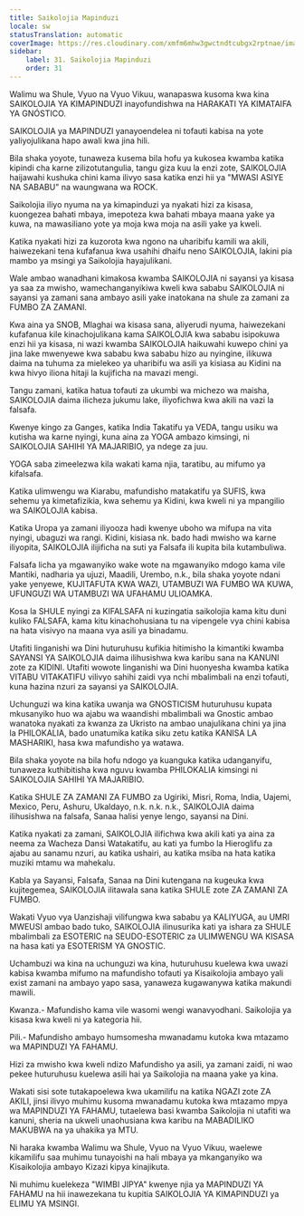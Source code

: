 ```yaml
---
title: Saikolojia Mapinduzi
locale: sw
statusTranslation: automatic
coverImage: https://res.cloudinary.com/xmfm6mhw3gwctndtcubgx2rptnae/image/upload/v1740337243/small_cover_educacion_fundamental_a051170f1c.webp
sidebar:
    label: 31. Saikolojia Mapinduzi
    order: 31
---
```

Walimu wa Shule, Vyuo na Vyuo Vikuu, wanapaswa kusoma kwa kina SAIKOLOJIA YA KIMAPINDUZI inayofundishwa na HARAKATI YA KIMATAIFA YA GNÓSTICO.

SAIKOLOJIA ya MAPINDUZI yanayoendelea ni tofauti kabisa na yote yaliyojulikana hapo awali kwa jina hili.

Bila shaka yoyote, tunaweza kusema bila hofu ya kukosea kwamba katika kipindi cha karne zilizotutangulia, tangu giza kuu la enzi zote, SAIKOLOJIA haijawahi kushuka chini kama ilivyo sasa katika enzi hii ya "MWASI ASIYE NA SABABU" na waungwana wa ROCK.

Saikolojia iliyo nyuma na ya kimapinduzi ya nyakati hizi za kisasa, kuongezea bahati mbaya, imepoteza kwa bahati mbaya maana yake ya kuwa, na mawasiliano yote ya moja kwa moja na asili yake ya kweli.

Katika nyakati hizi za kuzorota kwa ngono na uharibifu kamili wa akili, haiwezekani tena kufafanua kwa usahihi dhaifu neno SAIKOLOJIA, lakini pia mambo ya msingi ya Saikolojia hayajulikani.

Wale ambao wanadhani kimakosa kwamba SAIKOLOJIA ni sayansi ya kisasa ya saa za mwisho, wamechanganyikiwa kweli kwa sababu SAIKOLOJIA ni sayansi ya zamani sana ambayo asili yake inatokana na shule za zamani za FUMBO ZA ZAMANI.

Kwa aina ya SNOB, Mlaghai wa kisasa sana, aliyerudi nyuma, haiwezekani kufafanua kile kinachojulikana kama SAIKOLOJIA kwa sababu isipokuwa enzi hii ya kisasa, ni wazi kwamba SAIKOLOJIA haikuwahi kuwepo chini ya jina lake mwenyewe kwa sababu kwa sababu hizo au nyingine, ilikuwa daima na tuhuma za mielekeo ya uharibifu wa asili ya kisiasa au Kidini na kwa hivyo iliona hitaji la kujificha na mavazi mengi.

Tangu zamani, katika hatua tofauti za ukumbi wa michezo wa maisha, SAIKOLOJIA daima ilicheza jukumu lake, iliyofichwa kwa akili na vazi la falsafa.

Kwenye kingo za Ganges, katika India Takatifu ya VEDA, tangu usiku wa kutisha wa karne nyingi, kuna aina za YOGA ambazo kimsingi, ni SAIKOLOJIA SAHIHI YA MAJARIBIO, ya ndege za juu.

YOGA saba zimeelezwa kila wakati kama njia, taratibu, au mifumo ya kifalsafa.

Katika ulimwengu wa Kiarabu, mafundisho matakatifu ya SUFIS, kwa sehemu ya kimetafizikia, kwa sehemu ya Kidini, kwa kweli ni ya mpangilio wa SAIKOLOJIA kabisa.

Katika Uropa ya zamani iliyooza hadi kwenye uboho wa mifupa na vita nyingi, ubaguzi wa rangi. Kidini, kisiasa nk. bado hadi mwisho wa karne iliyopita, SAIKOLOJIA ilijificha na suti ya Falsafa ili kupita bila kutambuliwa.

Falsafa licha ya mgawanyiko wake wote na mgawanyiko mdogo kama vile Mantiki, nadharia ya ujuzi, Maadili, Urembo, n.k., bila shaka yoyote ndani yake yenyewe, KUJITAFUTA KWA WAZI, UTAMBUZI WA FUMBO WA KUWA, UFUNGUZI WA UTAMBUZI WA UFAHAMU ULIOAMKA.

Kosa la SHULE nyingi za KIFALSAFA ni kuzingatia saikolojia kama kitu duni kuliko FALSAFA, kama kitu kinachohusiana tu na vipengele vya chini kabisa na hata visivyo na maana vya asili ya binadamu.

Utafiti linganishi wa Dini huturuhusu kufikia hitimisho la kimantiki kwamba SAYANSI YA SAIKOLOJIA daima ilihusishwa kwa karibu sana na KANUNI zote za KIDINI. Utafiti wowote linganishi wa Dini huonyesha kwamba katika VITABU VITAKATIFU vilivyo sahihi zaidi vya nchi mbalimbali na enzi tofauti, kuna hazina nzuri za sayansi ya SAIKOLOJIA.

Uchunguzi wa kina katika uwanja wa GNOSTICISM huturuhusu kupata mkusanyiko huo wa ajabu wa waandishi mbalimbali wa Gnostic ambao wanatoka nyakati za kwanza za Ukristo na ambao unajulikana chini ya jina la PHILOKALIA, bado unatumika katika siku zetu katika KANISA LA MASHARIKI, hasa kwa mafundisho ya watawa.

Bila shaka yoyote na bila hofu ndogo ya kuanguka katika udanganyifu, tunaweza kuthibitisha kwa nguvu kwamba PHILOKALIA kimsingi ni SAIKOLOJIA SAHIHI YA MAJARIBIO.

Katika SHULE ZA ZAMANI ZA FUMBO za Ugiriki, Misri, Roma, India, Uajemi, Mexico, Peru, Ashuru, Ukaldayo, n.k. n.k. n.k., SAIKOLOJIA daima ilihusishwa na falsafa, Sanaa halisi yenye lengo, sayansi na Dini.

Katika nyakati za zamani, SAIKOLOJIA ilifichwa kwa akili kati ya aina za neema za Wacheza Dansi Watakatifu, au kati ya fumbo la Hieroglifu za ajabu au sanamu nzuri, au katika ushairi, au katika msiba na hata katika muziki mtamu wa mahekalu.

Kabla ya Sayansi, Falsafa, Sanaa na Dini kutengana na kugeuka kwa kujitegemea, SAIKOLOJIA ilitawala sana katika SHULE zote ZA ZAMANI ZA FUMBO.

Wakati Vyuo vya Uanzishaji vilifungwa kwa sababu ya KALIYUGA, au UMRI MWEUSI ambao bado tuko, SAIKOLOJIA ilinusurika kati ya ishara za SHULE mbalimbali za ESOTERIC na SEUDO-ESOTERIC za ULIMWENGU WA KISASA na hasa kati ya ESOTERISM YA GNOSTIC.

Uchambuzi wa kina na uchunguzi wa kina, huturuhusu kuelewa kwa uwazi kabisa kwamba mifumo na mafundisho tofauti ya Kisaikolojia ambayo yali exist zamani na ambayo yapo sasa, yanaweza kugawanywa katika makundi mawili.

Kwanza.- Mafundisho kama vile wasomi wengi wanavyodhani. Saikolojia ya kisasa kwa kweli ni ya kategoria hii.

Pili.- Mafundisho ambayo humsomesha mwanadamu kutoka kwa mtazamo wa MAPINDUZI YA FAHAMU.

Hizi za mwisho kwa kweli ndizo Mafundisho ya asili, ya zamani zaidi, ni wao pekee huturuhusu kuelewa asili hai ya Saikolojia na maana yake ya kina.

Wakati sisi sote tutakapoelewa kwa ukamilifu na katika NGAZI zote ZA AKILI, jinsi ilivyo muhimu kusoma mwanadamu kutoka kwa mtazamo mpya wa MAPINDUZI YA FAHAMU, tutaelewa basi kwamba Saikolojia ni utafiti wa kanuni, sheria na ukweli unaohusiana kwa karibu na MABADILIKO MAKUBWA na ya uhakika ya MTU.

Ni haraka kwamba Walimu wa Shule, Vyuo na Vyuo Vikuu, waelewe kikamilifu saa muhimu tunayoishi na hali mbaya ya mkanganyiko wa Kisaikolojia ambayo Kizazi kipya kinajikuta.

Ni muhimu kuelekeza "WIMBI JIPYA" kwenye njia ya MAPINDUZI YA FAHAMU na hii inawezekana tu kupitia SAIKOLOJIA YA KIMAPINDUZI ya ELIMU YA MSINGI.

